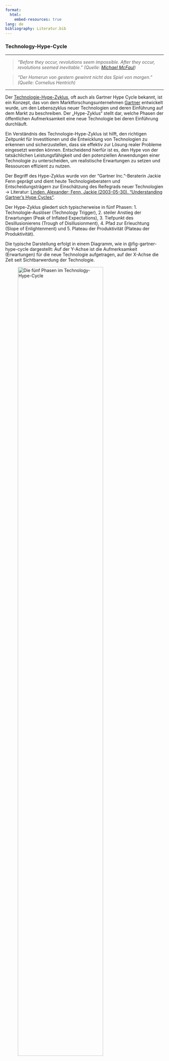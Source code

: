 ```yaml
---
format:
  html:
    embed-resources: true
lang: de
bibliography: Literatur.bib
---
```


<!-- -------------------------------------------------------------------------

                       Technology-Hype-Cycle

-------------------------------------------------------------------------- -->

### Technology-Hype-Cycle {#sec-techhypecycle}

---

> *"Before they occur, revolutions seem impossible. After they occur, revolutions seemed inevitable." (Quelle: [Michael McFaul](https://en.wikipedia.org/wiki/Michael_McFaul))*

> *"Der Homerun von gestern gewinnt nicht das Spiel von morgen." (Quelle: Cornelius Hentrich)*

---

Der [Technologie-Hype-Zyklus](https://de.wikipedia.org/wiki/Hype-Zyklus), oft auch als Gartner Hype Cycle bekannt, ist ein Konzept, das von dem Marktforschungsunternehmen [Gartner](https://de.wikipedia.org/wiki/Gartner_Inc.) entwickelt wurde, um den Lebenszyklus neuer Technologien und deren Einführung auf dem Markt zu beschreiben. Der „Hype-Zyklus“ stellt dar, welche Phasen der öffentlichen Aufmerksamkeit eine neue Technologie bei deren Einführung durchläuft.

Ein Verständnis des Technologie-Hype-Zyklus ist hilft, den richtigen Zeitpunkt für Investitionen und die Entwicklung von Technologien zu erkennen und sicherzustellen, dass sie effektiv zur Lösung realer Probleme eingesetzt werden können. Entscheidend hierfür ist es, den Hype von der tatsächlichen Leistungsfähigkeit und den potenziellen Anwendungen einer Technologie zu unterscheiden, um realistische Erwartungen zu setzen und Ressourcen effizient zu nutzen.

Der Begriff des Hype-Zyklus wurde von der "Gartner Inc."-Beraterin Jackie Fenn geprägt und dient heute Technologieberatern und Entscheidungsträgern zur Einschätzung des Reifegrads neuer Technologien
→ Literatur: [Linden, Alexander; Fenn, Jackie (2003-05-30). "Understanding Gartner's Hype Cycles"](http://ask-force.org/web/Discourse/Linden-HypeCycle-2003.pdf).

Der Hype-Zyklus gliedert sich typischerweise in fünf Phasen: 1. Technologie-Auslöser (Technology Trigger), 2. steiler Anstieg der Erwartungen (Peak of Inflated Expectations), 3. Tiefpunkt des Desillusionierens (Trough of Disillusionment), 4. Pfad zur Erleuchtung (Slope of Enlightenment) und 5. Plateau der Produktivität (Plateau der Produktivität).

Die typische Darstellung erfolgt in einem Diagramm, wie in @fig-gartner-hype-cycle dargestellt: Auf der Y-Achse ist die Aufmerksamkeit (Erwartungen) für die neue Technologie aufgetragen, auf der X-Achse die Zeit seit Sichtbarwerdung der Technologie. 

![Die fünf Phasen im Technology-Hype-Cycle](images/Gartner-Hype-Cycle.png){width=80% #fig-gartner-hype-cycle}

Die Kurve steigt anfangs explosionsartig an, um dann nach einem Maximum ebenso stark zu fallen. Nach einem Zwischenminimum steigt die Kurve erneut an bis zu einem höheren Niveau der Beharrung. Mathematisch handelt es sich um das Abklingen nach einer Sprunganregung in Form einer stark exponentiell gedämpften Schwingung mit Annäherung an eine Gleichgewichtslage um den Sprung höher als am Anfang der Schwingung.


#### Phasen des Technology-Hype-Cycle


##### Technology Trigger (Technologischer Auslöser)

Die erste Phase ist der technologische Auslöser oder Durchbruch, Projektbeginn oder ein sonstiges Ereignis, welches auf beachtliches Interesse des Fachpublikums stößt. „Trittbrettfahrer“ steigen auf das neue Thema auf.

Die Phase des Technologieauslösers markiert den Beginn des Hype-Zyklus und tritt ein, wenn eine neue Technologie oder ein neues Konzept erstmals auf dem Radar von Branchenexperten und Innovatoren erscheint. 

+ **Neuartigkeit**: In dieser Phase handelt es sich um eine neue Technologie oder ein neues Konzept, das das Potenzial hat, bestehende Methoden zu verändern oder zu revolutionieren. Es kann sich um eine völlig neue Erfindung handeln oder um eine Weiterentwicklung bestehender Technologien.

+ **Forschung und Entwicklung**: Die Technologie befindet sich oft noch in einem frühen Stadium der Forschung und Entwicklung. Es werden erste Prototypen gebaut, Konzepte werden getestet und die Machbarkeit wird untersucht.

+ **Frühe Anwendungen**: Obwohl die Technologie noch nicht weit verbreitet ist, gibt es möglicherweise erste Anwendungen oder Pilotprojekte, bei denen die Technologie in begrenztem Umfang getestet wird.

+ **Interesse der Innovatoren**: In dieser Phase zeigen Branchenexperten, Innovatoren und Forscher ein starkes Interesse an der Technologie. Sie erkennen das Potenzial und die Möglichkeiten, die die neue Technologie bieten könnte.

+ **Risiken und Unsicherheiten**: Da die Technologie noch in einem frühen Entwicklungsstadium ist, bestehen auch viele Risiken und Unsicherheiten. Es ist unklar, ob die Technologie tatsächlich den erwarteten Nutzen bringen wird, und es gibt oft noch viele technische und wirtschaftliche Herausforderungen zu überwinden.

+ **Investitionen und Partnerschaften**: In dieser Phase können erste Investitionen von Risikokapitalgebern, Forschungsinstituten oder Unternehmen getätigt werden, um die Entwicklung der Technologie voranzutreiben. Es können auch Partnerschaften zwischen verschiedenen Organisationen gebildet werden, um Ressourcen zu bündeln und die Entwicklung zu beschleunigen.


##### Peak of Inflated Expectations (Gipfel der überzogenen Erwartungen)

In dieser Phase erreichen die Erwartungen und das Interesse an der neuen Technologie ihren Höhepunkt. Es überstürzen sich die Berichte und erzeugen oft übertriebenen Enthusiasmus und unrealistische Erwartungen.  Tatsächlich gibt es durchaus erste erfolgreiche Anwendungen der neuen Technologie, aber die meisten Anwendungen kämpfen massiv mit einer Vielzahl von Kinderkrankheiten.

+ **Übertriebene Erwartungen**: In dieser Phase steigen die Erwartungen an die neue Technologie stark an, oft aufgrund von Hype, Marketing und Medienberichterstattung. Es herrscht eine Atmosphäre des Optimismus und der Euphorie darüber, wie die Technologie die Welt verändern könnte.

+ **Breites öffentliches Interesse**: Die Technologie erhält viel Aufmerksamkeit von Medien, Investoren und der Öffentlichkeit. Es gibt eine Vielzahl von positiven Berichten und Prognosen über das Potenzial und die revolutionären Auswirkungen der Technologie.

+ **Überzogene Ansprüche**: In dieser Phase werden oft übertriebene Ansprüche bezüglich der Leistungsfähigkeit und der Anwendungsmöglichkeiten der Technologie gemacht. Es wird erwartet, dass die Technologie nahezu alle Probleme lösen und bestehende Methoden obsolet machen kann.

+ **Ignoranz und Blindheit gegenüber den Herausforderungen**: Während des Gipfels überhöhter Erwartungen neigen viele dazu, die Herausforderungen, Begrenzungen und potenziellen Risiken der Technologie zu übersehen oder herunterzuspielen. Es besteht eine Tendenz, technologische Herausforderungen zu ignorieren oder zu bagatellisieren.

+ **Hype und Spekulation**: Die Phase des Gipfels überhöhter Erwartungen ist oft von einem starken Hype und einer übermäßigen Spekulation geprägt. Es kann zu einem Boom an Investitionen, Start-up-Gründungen und Produktankündigungen kommen, da viele Unternehmen versuchen, von der Technologie zu profitieren.

+ **Enttäuschung und Realitätscheck**: Die Phase des Gipfels überhöhter Erwartungen endet oft plötzlich mit einem Realitätscheck, wenn sich herausstellt, dass die Technologie die überzogenen Erwartungen nicht wird erfüllen können. Die Folge davon ist ein meist massiver Rückgang des Interesses an der neuen Technologie.


##### Trough of Disillusionment (Tal der Enttäuschungen)

Nach dem Höhepunkt der überhöhten Erwartungen folgt eine Phase, in der viele Technologien einen starken Rückgang des Interesses und der Investitionen erfahren. Technologien kommen im Tal der Enttäuschungen an. Als Konsequenz ebbt die Berichterstattung stark ab, obwohl die neue Technologie gegenüber dem Stand des Auslösers tatsächlich deutliche Fortschritte gemacht hat und Erfolge verzeichnen kann.

1. **Enttäuschung und Desillusionierung**: In dieser Phase setzt eine Phase der Enttäuschung und Desillusionierung ein, da die anfänglichen Versprechungen und Erwartungen an die Technologie nicht erfüllt wurden. Es wird klar, dass die Technologie nicht, oder zumindest nicht kurzfristig, die revolutionären Auswirkungen hat, die zunächst prophezeit wurden.

2. **Rückgang des Interesses und der Investitionen**: Während des Tals der Enttäuschung nimmt das Interesse an der Technologie deutlich ab. Investitionen werden zurückgezogen, Start-Ups scheitern, Unternehmen kurzen oder streichen ihre Pläne für die Entwicklung und Integration der neuen Technologie.

3. **Herausforderungen und Probleme**: Die Technologie wird mit realen Herausforderungen und Problemen konfrontiert, die ihre breite Einführung und Anwendung behindern. Dies könnten technische Schwierigkeiten, regulatorische Hürden, Sicherheitsbedenken oder unerwartete Nebenwirkungen sein.

4. **Negative Berichterstattung**: In dieser Phase wird die Berichterstattung über die Technologie negativer, da die Medien die Enttäuschung und die Probleme rund um die Technologie aufgreifen. In den Medien erscheinen Berichte über gescheiterte Projekte, unerfüllte Versprechungen oder kritische Analysen ihrer Leistungsfähigkeit.

5. **Realitätsanpassung und Lektionen**: Während des Tals der Enttäuschung erfolgt eine Realitätsanpassung, bei der Unternehmen, Investoren und Entwickler die Lektionen aus den Fehlern und Fehleinschätzungen der Vergangenheit ziehen. Es werden realistischere Erwartungen an die Technologie gesetzt, und es wird nach Möglichkeiten gesucht, die Probleme zu lösen und ihre Leistungsfähigkeit zu verbessern.

6. **Fortgesetzte Entwicklung und Innovation**: Obwohl in der Breite das Interesse an der Technologie in dieser Phase abnimmt, setzen einzelne Unternehmen und Start-Ups weiterhin die Arbeit an der neuen Technologie fort. Neue Lösungen werden erforscht, und es werden Bemühungen unternommen, die Herausforderungen zu überwinden, um das Potenzial der Technologie voll auszuschöpfen.

Die Phase des Tals der Enttäuschung ist **die** kritische Phase im Technologie-Hype-Zyklus, in der die Realität der Technologie gegenüber den anfänglichen Erwartungen abgewogen wird. Es ist eine Zeit der Reflexion und Neuausrichtung, in der die Grundlage für die weitere Entwicklung und Einführung der Technologie gelegt wird. Gelingt einer neuen Technologie der Restart aus dem Tal der Enttäuschung wird sie mit großer Wahrscheinlichkeit erfolgreich sein!


##### Slope of Enlightenment (Pfad der Erleuchtung)

Obwohl die Berichterstattung über die Technologie stark abgenommen hat, führen realistische Einschätzungen wieder auf den Pfad der Erleuchtung. Es entsteht ein Verständnis für die Vorteile, die praktische Umsetzung, aber auch für die Grenzen der neuen Technologie. In dieser Phase beginnen Organisationen und Entwickler, die wirklichen Anwendungen und Vorteile der Technologie zu verstehen und anzuerkennen. Lösungen für die anfänglichen Probleme werden entwickelt, und das Interesse an der Technologie steigt wieder. Es werden konkrete Fortschritte mit zählbarem Nutzen erzielt.

+ **Erkenntnis und Verständnis**: Während des Pfads der Erleuchtung beginnen Organisationen, Entwickler und Anwender ein tieferes Verständnis für die tatsächlichen Anwendungen, Vorteile und Grenzen der Technologie zu entwickeln. Es wird klarer, wie die Technologie in bestehende Prozesse integriert werden kann und welche Probleme sie lösen kann.

+ **Lösungsorientierung**: In dieser Phase werden Lösungen für die Herausforderungen und Probleme gefunden, die während des Tals der Enttäuschung aufgetreten sind. Es werden neue Ansätze erforscht, um die Leistungsfähigkeit der Technologie zu verbessern, Sicherheitsbedenken anzugehen und die Integration in bestehende Systeme zu erleichtern.

+ **Best Practices und Erfahrungen**: Während des Pfads der Erleuchtung werden Best Practices entwickelt und Erfahrungen gesammelt, die es Unternehmen und Entwicklern ermöglichen, die Technologie effektiver zu nutzen. Es entsteht ein breiteres Wissen darüber, wie die Technologie am besten eingesetzt werden kann, um konkrete Probleme zu lösen und Mehrwert zu schaffen.

+ **Zunehmende Akzeptanz**: Die Technologie gewinnt allmählich an Akzeptanz, da ihre Anwendungen und Vorteile deutlicher werden. Unternehmen und Organisationen erkennen, dass die Technologie einen echten Nutzen bietet und investieren weiterhin in ihre Entwicklung und Integration.

+ **Weiterentwicklung und Innovation**: Während des Pfads der Erleuchtung setzen Entwickler und Forscher ihre Arbeit an der Technologie fort, um ihre Leistungsfähigkeit weiter zu verbessern und neue Anwendungen zu erforschen. Es gibt einen kontinuierlichen Innovationszyklus, der dazu beiträgt, die Technologie kontinuierlich voranzutreiben.


##### Plateau of Productivity (Plateau der Produktivität)

Eine Technologie erreicht ein Plateau der Produktivität, wenn die Vorteile allgemein anerkannt und akzeptiert werden. Die Technologie hat volle Marktreife erreicht und wird akzeptiert und in Produkte integriert. Die Endhöhe dieses Plateaus hängt stark davon ab, ob die Technologie in Massen- oder Nischenmärkten angenommen wird. 

+ **Breite Akzeptanz**: Im Plateau der Produktivität hat die Technologie eine breite Akzeptanz erreicht und wird von Unternehmen, Organisationen und Endnutzern weit verbreitet eingesetzt. Sie hat sich als zuverlässige und effektive Lösung für reale Probleme erwiesen und wird als Standardlösung angesehen.

+ **Nachweisbarer Nutzen**: Die Technologie liefert nachweisbare Ergebnisse und bietet einen klaren Nutzen für diejenigen, die sie einsetzen. Unternehmen und Organisationen sehen konkrete Vorteile in Form von Kostenersparnissen, Effizienzsteigerungen, verbesserten Produkten oder Dienstleistungen und anderen messbaren Verbesserungen.

+ **Stabilität und Zuverlässigkeit**: Die Technologie ist stabil und zuverlässig geworden, da frühere Probleme und Herausforderungen erfolgreich überwunden wurden. Es gibt klare Best Practices für die Implementierung und Nutzung der Technologie, und es werden regelmäßige Updates und Wartung bereitgestellt, um ihre Leistungsfähigkeit aufrechtzuerhalten.

+ **Standardisierung und Interoperabilität**: Im Plateau der Produktivität werden Standards und Protokolle für die Interoperabilität der Technologie entwickelt, um ihre nahtlose Integration in bestehende Systeme und Infrastrukturen zu gewährleisten. Dies erleichtert den Austausch von Daten und die Zusammenarbeit zwischen verschiedenen Systemen und Plattformen.

+ **Weiterentwicklung und Optimierung**: Obwohl die Technologie bereits breit akzeptiert ist, gibt es weiterhin Bemühungen, sie weiter zu optimieren und zu verbessern. Es werden neue Funktionen und Anwendungen entwickelt, um den sich ändernden Anforderungen und Bedürfnissen gerecht zu werden, und es werden kontinuierlich Verbesserungen vorgenommen, um die Leistungsfähigkeit der Technologie zu steigern.


![Technology-Hype-Cycle [von Olga Tarkovskiy](https://commons.wikimedia.org/w/index.php?curid=27546041)](images/Hype-Cycle-General.png){width=90% #fig-hype-cycle}


<!-- -------------------------------------------------------------------------

                       Technology-Hype-Cycle Bsp. Internet

-------------------------------------------------------------------------- -->
Berühmtes Beispiel für einen Technology-Hype-Cycle ist das Internet: Entstanden als ein militärisches Forschungsprojekt im Kalten Krieg ([ARPANET](https://de.wikipedia.org/wiki/Arpanet)), anfangs verkannt, in der wissenschaftlichen Gemeinde genutzt und weiter entwickelt (siehe z.B. erste E-Mail, 1969, University of California, erster Browser 1990, Cern, HTTP/0.9-Protokoll, 1991, CERN, erste Webcam, 1991, University of Cambridge), dann explosionsartig überschätzt ([Dotcom-Blase](https://de.wikipedia.org/wiki/Dotcom-Blase "Dotcom-Blase"), 2000) und mittlerweile nicht mehr aus dem Alltag wegzudenken bildet das Internet heute seinerseits das Fundament für die nächsten Generationen neuer Technologien.


<!-- -------------------------------------------------------------------------

                       Amaras Gesetz

-------------------------------------------------------------------------- -->
Eng mit dem Technologie-Hype-Zyklus verwandt ist Amaras Gesetz dar, das von [Roy Amara](https://en.wikipedia.org/wiki/Roy_Amara) geprägt wurde. Es besagt: *„Wir neigen dazu, die kurzfristige Wirkung einer Technologie zu überschätzen und die langfristige Wirkung zu unterschätzen.“*

::: {.callout-caution}
## Amaras Gesetz, übertragen auf die Persönlichkeitsentwicklung
*„Wir neigen dazu zu überschätzen, was wir in einem Jahr erreichen können, und zu unterschätzen, was wir in fünf Jahren erreichen können. (Quelle: Unbekannt)*. Siehe hierzu auch einen Klassiker der Fragen von Seiten HR im Vorstellungsgespräch: *"Wo sehen Sie sich in fünf Jahren?"*
:::


<!-- -------------------------------------------------------------------------

                       Disruptive Entwicklung

-------------------------------------------------------------------------- -->
#### Disruptive Entwicklung
::: {.callout-tip}
## Definition: *"Disruptive Entwicklung"*
Der Begriff "Disruptive Entwicklung" bezieht sich auf einen Prozess, bei dem eine innovative Technologie, ein Produkt oder eine Dienstleistung den Markt so grundlegend verändert, dass bestehende Geschäftsmodelle, Produkte oder Dienstleistungen obsolet werden (siehe → [Disruptive Technologie](https://de.wikipedia.org/wiki/Disruptive_Technologie))
:::

Diese Disruption tritt häufig in etablierten Branchen auf und kann dazu führen, dass etablierte Unternehmen Marktanteile verlieren oder sogar aus dem Geschäft gedrängt werden.

Siehe auch → [Chaostheorie](https://de.wikipedia.org/wiki/Chaosforschung), → [Black Swan](https://de.wikipedia.org/wiki/Black_Swan_(Risiken)) @sec-blackswan.

---

>*“Ich denke, dass es einen Weltmarkt für vielleicht fünf Computer gibt.” (Quelle: Thomas Watson, Vorsitzender von IBM, im Jahr 1943)*

---

![Einer der ersten Computer der Welt: Electronic Numerical Integrator and Computer ([ENIAC](https://de.wikipedia.org/wiki/ENIAC)) (1942).](images/ENIAC.jpg){width=50% #fig-eniac}

Die Theorie der disruptiven Entwicklung wurde erstmals von [Clayton Christensen](https://de.wikipedia.org/wiki/Clayton_M._Christensen) in seinem Buch *"[The Innovator's Dilemma](https://archive.org/details/innovatorsdilem000chri)"* aus dem Jahr 1997 entwickelt. Christensen argumentiert, dass disruptive Innovationen normalerweise in Nischenmärkten beginnen, wo sie anfänglich weniger leistungsfähig oder teurer sind als bestehende Lösungen. Aber im Laufe der Zeit verbessern sie sich rapide und können schließlich den Mainstream-Markt erobern. Dies geschieht oft, weil die neuen Technologien oder Produkte bestimmte Kundenbedürfnisse besser erfüllen oder zu einem erheblich niedrigeren Preis angeboten werden.

Beispiele für disruptive Entwicklungen sind zahlreich, von der Einführung des Personalcomputers, der die Mainframe-Computerindustrie störte, bis hin zu digitalen Kameras, die die Filmindustrie beeinflussten, oder Streaming-Diensten, die die Art und Weise, wie wir Fernsehen und Filme konsumieren, grundlegend verändert haben.

Unternehmen, die auf disruptive Entwicklungen nicht angemessen reagieren, können erhebliche Verluste erleiden und letztlich vom Markt verschwinden (siehe z.B. → [Kodak](https://de.wikipedia.org/wiki/Kodak)^[1987 fertigte Kodak die weltweit erste digitale Spiegelreflexkamera, die Canon New F-1 Electro-Optic Camera. 1991 brachte Kodak mit der DCS 100 die erste Digitalkamera weltweit in den Handel. Erfunden worden war sie bereits 1975 vom Kodak-Ingenieur Steven J. Sasson. Trotz dieser Pionierleistungen im Bereich der digitalen Fotografie gelang es Kodak letztlich nicht, den mit der Digitalisierung verbundenen Wandel erfolgreich zu gestalten.]).

![Logo der Eastman Kodak Company (2016)](images/Eastman_Kodak_Company_Logo.png){width=20% #fig-kodak}

Disruptive Entwicklungen können aber auch auslösender, positiv wirkender Anstoß zur erfolgreichen Weiterentwicklung von Unternehmen sein. So gelang der wie Kodak einstmals auf die Herstellung von Film spezialisierten Firma [Fujifilm](https://de.wikipedia.org/wiki/Fujifilm) die Weiterentwicklung hin zu einem Technologiekonzern. 

![Logo der Fa. [Fujifilm Holdings K.K.](https://holdings.fujifilm.com/en)](images/Fujifilm_Logo.png){width=20% #fig-fuji}

Die Herstellung von Film macht heute nur noch einen verschwindend geringen Anteil des Umsatzes von Fujifilm aus, wird aber als Zeichen der Wertschätzung der Historie des Unternehmen durch Fujifilm bis heute weitergeführt.


### Technologieradar

Neben dem Technology-Hype-Cycle ist das Technologieradar ein etabliertes Werkzeug zur Technologiefrüherkennung. Es dient vor allem der Visualisierung von Technologieentwicklungen. 

![Technologieradar. (Quelle: @appelfeller_digitale_2023)](images/436275_2_De_4_Fig3_HTML.png){width=80% #fig-technologieradar}

Die Darstellungsform folgt zumeist der in @fig-technologieradar gezeigten Unterteilung in vier Suchräume bzw. Technologiecluster. 

Die Aufteilung in Quadranten strukturiert die Inhalte und grenzt die Suchräume ab. Jeder der Quadranten entspricht zumeist einem Technologiefeld. Zum Beispiel könnte im Technologiefeld 1 der Suchraum für das Element Vernetzung mit Technologien wie etwa IoT und Blockchain visualisiert werden, in Technologiefeld 2 der Suchraum für die Prozessautomatisierung mit Technologien wie Robotic Process Automation und Chatbots. 

Auf den Achsen des Technologieradars wird der Reifegrad der Technologien abgebildet: Je weiter außen eine Technologie angeordnet wird, desto höher ist ihr Reifegrad im Sinne der Technologieentwicklung. Die Einordnung der einzelnen Suchfelder bzw. Technologien in den jeweiligen Suchraum (Quadranten) anhand ihres Reifegrads spiegelt zumeist auch ihre Bedeutung aus Unternehmenssicht wider.

<!--
::: {.callout-tip}
## Weiterführende Links

:::
-->

::: {.callout-tip}
## Weiterführende Sharable-Links (Springer-Verlag)

+ @appelfeller_digitale_2023: [Digitale Technologien](https://rdcu.be/dIzVf)

:::

<!-- -------------------------------------------------------------------------

                       Literaturempfehlung

-------------------------------------------------------------------------- -->

<!--
#### Literaturempfehlung

![@appelfeller_digitale_2023: [Die digtiale Transformation des Unternehmens](https://link.springer.com/book/10.1007/978-3-662-65413-2)](images/Appelfeller_Die_digitale_Transformation.webp){width=40%}

-->